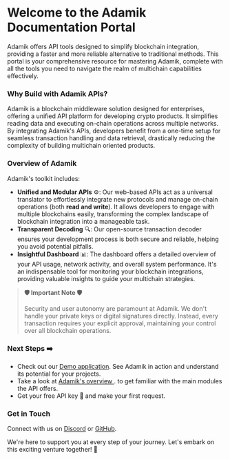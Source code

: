 
# Welcome to the Adamik Documentation Portal

Adamik offers API tools designed to simplify blockchain integration, providing a faster and more reliable alternative to traditional methods. This portal is your comprehensive resource for mastering Adamik, complete with all the tools you need to navigate the realm of multichain capabilities effectively.

### Why Build with Adamik APIs?

Adamik is a blockchain middleware solution designed for enterprises, offering a unified API platform for developing crypto products. It simplifies reading data and executing on-chain operations across multiple networks. By integrating Adamik's APIs, developers benefit from a one-time setup for seamless transaction handling and data retrieval, drastically reducing the complexity of building multichain oriented products.


### Overview of Adamik

Adamik's toolkit includes:

- **Unified and Modular APIs** ⚙️: Our web-based APIs act as a universal translator to effortlessly integrate new protocols and manage on-chain operations (both **read and write**). It allows developers to engage with multiple blockchains easily, transforming the complex landscape of blockchain integration into a manageable task.
- **Transparent Decoding** 🔍: Our open-source transaction decoder ensures your development process is both secure and reliable, helping you avoid potential pitfalls.
- **Insightful Dashboard** 📊: The dashboard offers a detailed overview of your API usage, network activity, and overall system performance. It's an indispensable tool for monitoring your blockchain integrations, providing valuable insights to guide your multichain strategies.

> **🛡 Important Note 🛡**
> 
> Security and user autonomy are paramount at Adamik. We don't handle your private keys or digital signatures directly. Instead, every transaction requires your explicit approval, maintaining your control over all blockchain operations.

### Next Steps ➡️

- Check out our [Demo application](https://adamik.vercel.app/test-app). See Adamik in action and understand its potential for your projects.
- Take a look at [Adamik's overview ](overview). to get familiar with the main modules the API offers.
- Get your free API key 🔑 and make your first request.

### Get in Touch

Connect with us on [Discord](https://discord.com) or [GitHub](https://github.com/AdamikHQ).

We're here to support you at every step of your journey. Let's embark on this exciting venture together! 🚀
